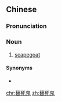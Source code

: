 ==Chinese==
{{zh-forms}}

===Pronunciation===
{{zh-pron
|m=tìsǐguǐ
|c=tai3 sei2 gwai2
|mn=qz,tp,xm:thòe-sí-kúi/kh,zz:thè-sí-kúi
|cat=n
}}

===Noun===
{{zh-noun}}

# [[scapegoat]] {{gloss|someone punished for someone else's errors}}

====Synonyms====
* {{zh-l|替罪羊}}

[[chr:替死鬼]]
[[zh:替死鬼]]